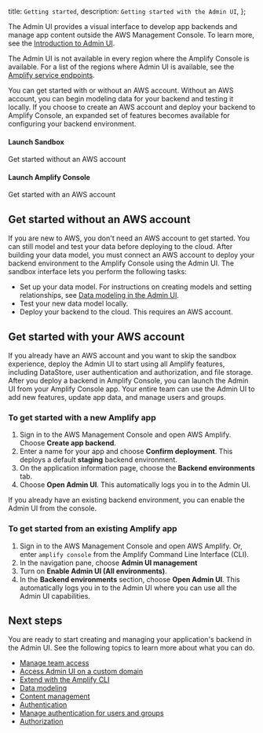   title: `Getting started`,
  description: `Getting started with the Admin UI`,
};

The Admin UI provides a visual interface to develop app backends and manage app content outside the AWS Management Console. To learn more, see the [Introduction to Admin UI](/console/adminui/intro).

The Admin UI is not available in every region where the Amplify Console is available. For a list of the regions where Admin UI is available, see the [Amplify service endpoints](https://docs.aws.amazon.com/general/latest/gr/amplify.html).

You can get started with or without an AWS account. Without an AWS account, you can begin modeling data for your backend and testing it locally. If you choose to create an AWS account and deploy your backend to Amplify Console, an expanded set of features becomes available for configuring your backend environment.

<Grid grid-gap="2" columns={2} class="margin-top-lg margin-bottom-lg">
  <Card
    external
    href="https://sandbox.amplifyapp.com/"
    containertag="amplify-external-link"
  >
    <CardGraphic src="/images/console/adminui.svg" />
    <CardDetail>
      <h4>Launch Sandbox</h4>
      <p>Get started without an AWS account</p>
    </CardDetail>
  </Card>
  <Card
    external
    href="https://console.aws.amazon.com/amplify/home?#/deploy-backend"
    containertag="amplify-external-link"
  >
    <CardGraphic src="/assets/logo-dark.svg" />
    <CardDetail>
      <h4>Launch Amplify Console</h4>
      <p>Get started with an AWS account</p>
    </CardDetail>
  </Card>
</Grid>

## Get started without an AWS account

If you are new to AWS, you don't need an AWS account to get started. You can still model and test your data before deploying to the cloud. After building your data model, you must connect an AWS account to deploy your backend environment to the Amplify Console using the Admin UI. The sandbox interface lets you perform the following tasks:

- Set up your data model. For instructions on creating models and setting relationships, see [Data modeling in the Admin UI](/console/data/data-model#Data-modeling-in-the-Admin-UI).
- Test your new data model locally.
- Deploy your backend to the cloud. This requires an AWS account.

## Get started with your AWS account

If you already have an AWS account and you want to skip the sandbox experience, deploy the Admin UI to start using all Amplify features, including DataStore, user authentication and authorization, and file storage. After you deploy a backend in Amplify Console, you can launch the Admin UI from your Amplify Console app. Your entire team can use the Admin UI to add new features, update app data, and manage users and groups.

### To get started with a new Amplify app

1. Sign in to the AWS Management Console and open AWS Amplify. Choose **Create app backend**.
2. Enter a name for your app and choose **Confirm deployment**. This deploys a default **staging** backend environment.
3. On the application information page, choose the **Backend environments** tab.
4. Choose **Open Admin UI**. This automatically logs you in to the Admin UI.

If you already have an existing backend environment, you can enable the Admin UI from the console.

### To get started from an existing Amplify app

1. Sign in to the AWS Management Console and open AWS Amplify. Or, enter `amplify console` from the Amplify Command Line Interface (CLI).
2. In the navigation pane, choose **Admin UI management**
3. Turn on **Enable Admin UI (All environments)**.
4. In the **Backend environments** section, choose **Open Admin UI**. This automatically logs you in to the Admin UI where you can use all the Admin UI capabilities.

## Next steps

You are ready to start creating and managing your application's backend in the Admin UI. See the following topics to learn more about what you can do.

- [Manage team access](/console/adminui/access-management)
- [Access Admin UI on a custom domain](/console/adminui/custom-domain)
- [Extend with the Amplify CLI ](/console/adminui/extend-cli)
- [Data modeling](/console/data/data-model)
- [Content management](/console/data/content-management)
- [Authentication](/console/auth/authentication)
- [Manage authentication for users and groups](/console/auth/user-management)
- [Authorization](/console/authz/authorization)
